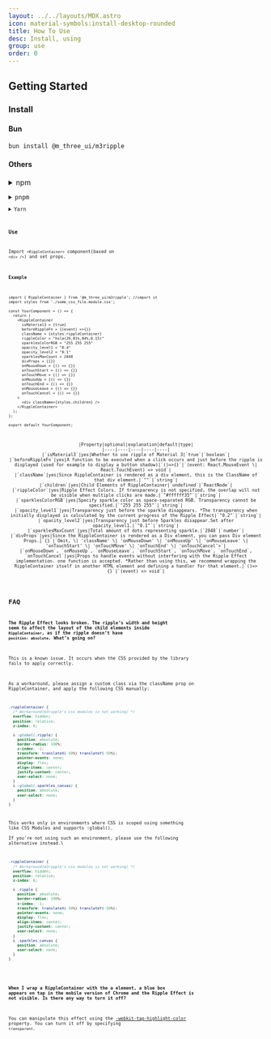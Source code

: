 ```yaml
---
layout: ../../layouts/MDX.astro
icon: material-symbols:install-desktop-rounded
title: How To Use
desc: Install, using
group: use
order: 0
---
```


## Getting Started
### Install
#### Bun
```bash
bun install @m_three_ui/m3ripple
```
#### Others
<details>
  <summary><RippleContainer className="rcon" client:visible>npm</RippleContainer></summary>
  <Code code={`npm i @m_three_ui/m3ripple`} lang="bash" theme="gruvbox-dark-soft"/>
</details>
<details>
  <summary><RippleContainer className="rcon" client:visible>pnpm</RippleContainer></summary>
  <Code code={`pnpm add @m_three_ui/m3ripple`} lang="bash" theme="gruvbox-dark-soft"/>
</details>
<details>
  <summary><RippleContainer className="rcon" client:visible>Yarn</RippleContainer></summary>
  <Code code={`yarn add @m_three_ui/m3ripple`} lang="bash" theme="gruvbox-dark-soft"/>
</details>

### Use
Import `<RippleContainer>` component(based on `<div />`) and set props.

#### Example
```tsx
import { RippleContainer } from '@m_three_ui/m3ripple'; //import it
import styles from './some_css_file.module.css';

const YourComponent = () => {
  return (
    <RippleContainer
      isMaterial3 = {true}
      beforeRippleFn = {(event) =>{}}
      className = {styles.rippleContainer}
      rippleColor = "hsla(29,81%,84%,0.15)"
      sparklesColorRGB = "255 255 255"
      opacity_level1 = "0.4"
      opacity_level2 = "0.1"
      sparklesMaxCount = 2048
      divProps = {{}}
      onMouseDown = {() => {}}
      onTouchStart = {() => {}}
      onTouchMove = {() => {}}
      onMouseUp = {() => {}}
      onTouchEnd = {() => {}}
      onMouseLeave = {() => {}}
      onTouchCancel = {() => {}}
    >
      <div className={styles.children} />
    </RippleContainer>
  );
};

export default YourComponent;
```
<div style="overflow-x:auto;" align="center">
|Property|optional|explanation|default|type|
|----|----|----|----|----|
|`isMaterial3`|yes|Whether to use ripple of Material 3|`true`|`boolean`|
|`beforeRippleFn`|yes|A function to be executed when a click occurs and just before the ripple is displayed (used for example to display a button shadow)|`()=>{}`|`(event: React.MouseEvent \| React.TouchEvent) => void`|
|`className`|yes|Since RippleContainer is rendered as a div element, this is the ClassName of that div element.|`""`|`string`|
|`children`|yes|Child Elements of RippleContainer|`undefined`|`ReactNode`|
|`rippleColor`|yes|Ripple Effect Colors. If transparency is not specified, the overlap will not be visible when multiple clicks are made.|`"#ffffff35"`|`string`|
|`sparklesColorRGB`|yes|Specify sparkle color as space-separated RGB. Transparency cannot be specified.|`"255 255 255"`|`string`|
|`opacity_level1`|yes|Transparency just before the sparkle disappears. *The transparency when initially displayed is calculated by the current progress of the Ripple Effect|`"0.2"`|`string`|
|`opacity_level2`|yes|Transparency just before Sparkles disappear.Set after opacity_level1.|`"0.1"`|`string`|
|`sparklesMaxCount`|yes|Total amount of dots representing sparkle.|`2048`|`number`|
|`divProps`|yes|Since the RippleContainer is rendered as a Div element, you can pass Div element Props.|`{}`|`Omit<ComponentPropsWithoutRef<'div'>, \| 'className' \| 'onMouseDown' \| 'onMouseUp' \| 'onMouseLeave' \| 'onTouchStart' \| 'onTouchMove' \| 'onTouchEnd' \| 'onTouchCancel'>`|
|`onMouseDown`, `onMouseUp`, `onMouseLeave`, `onTouchStart`, `onTouchMove`, `onTouchEnd`, `onTouchCancel`|yes|Props to handle events without interfering with the Ripple Effect implementation. one function is accepted. *Rather than using this, we recommend wrapping the RippleContainer itself in another HTML element and defining a handler for that element.|`()=>{}`|`(event) => void`|

</div>

## FAQ
**The Ripple Effect looks broken. The ripple’s width and height seem to affect the layout of the child elements inside `RippleContainer`, as if the ripple doesn’t have `position: absolute`. What’s going on?**\
\
This is a known issue. It occurs when the CSS provided by the library fails to apply correctly.\
\
As a workaround, please assign a custom class via the className prop on RippleContainer, and apply the following CSS manually:

```css
.rippleContainer {
  /* Workaround(m3ripple's css modules is not working) */
  overflow: hidden;
  position: relative;
  z-index: 0;

  & :global(.ripple) {
    position: absolute;
    border-radius: 100%;
    z-index: -1;
    transform: translateX(-50%) translateY(-50%);
    pointer-events: none;
    display: flex;
    align-items: center;
    justify-content: center;
    user-select: none;
  }
  & :global(.sparkles_canvas) {
    position: absolute;
    user-select: none;
  }
}
```
This works only in environments where CSS is scoped using something like CSS Modules and supports :global().\
If you're not using such an environment, please use the following alternative instead.\

```css
.rippleContainer {
  /* Workaround(m3ripple's css modules is not working) */
  overflow: hidden;
  position: relative;
  z-index: 0;

  & .ripple {
    position: absolute;
    border-radius: 100%;
    z-index: -1;
    transform: translateX(-50%) translateY(-50%);
    pointer-events: none;
    display: flex;
    align-items: center;
    justify-content: center;
    user-select: none;
  }
  & .sparkles_canvas {
    position: absolute;
    user-select: none;
  }
}
```
\
**When I wrap a RippleContainer with the a element, a blue box appears on tap in the mobile version of Chrome and the Ripple Effect is not visible. Is there any way to turn it off?** \
\
You can manipulate this effect using the [-webkit-tap-highlight-color](https://developer.mozilla.org/ja/docs/Web/CSS/-webkit-tap-highlight-color) property. You can turn it off by specifying `transparent`.
